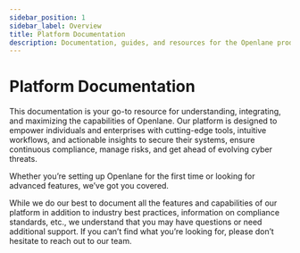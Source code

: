 ```yaml
---
sidebar_position: 1
sidebar_label: Overview
title: Platform Documentation
description: Documentation, guides, and resources for the Openlane product
---
```


#  Platform Documentation

This documentation is your go-to resource for understanding, integrating, and maximizing the capabilities of Openlane. Our platform is designed to empower individuals and enterprises with cutting-edge tools, intuitive workflows, and actionable insights to secure their systems, ensure continuous compliance, manage risks, and get ahead of evolving cyber threats.

Whether you’re setting up Openlane for the first time or looking for advanced features, we’ve got you covered.

While we do our best to document all the features and capabilities of our platform in addition to industry best practices, information on compliance standards, etc., we understand that you may have questions or need additional support. If you can’t find what you’re looking for, please don’t hesitate to reach out to our team.
